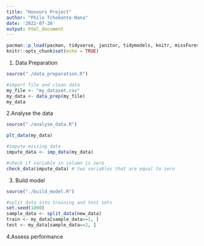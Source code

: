 ```yaml
---
title: "Honours Project"
author: "Philo Tchokonte-Nana"
date: '2022-07-26'
output: html_document
---
```


```r
pacman::p_load(pacman, tidyverse, janitor, tidymodels, knitr, missForest)
knitr::opts_chunk$set(echo = TRUE)
```

1. Data Preparation
```r
source("./data_preparation.R")

#import file and clean data
my_file <- "my_dataset.csv"
my_data <- data_prep(my_file)
my_data
```

2.Analyse the data
```r
source("./analyse_data.R")

plt_data(my_data)

#impute missing data
impute_data <- imp_data(my_data)

#check if variable in column is zero
check_data(impute_data) # two variables that are equal to zero
```

3. Build model
```r
source("./build_model.R")

#split data into training and test sets 
set.seed(1000)
sample_data <- split_data(new_data)
train <- my_data[sample_data==1, ]
test <- my_data[sample_data==2, ]
```

4.Assess performance
```r

```
